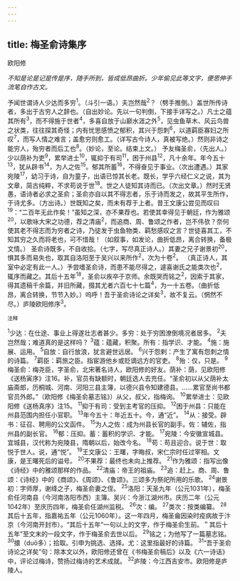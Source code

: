 ```yaml
---
---
---
```

title: 梅圣俞诗集序
---



欧阳修

*不知是论是记是传是序，随手所到，皆成低昂曲折。少年偷见此等文字，便思伸手流笔自作古文。*

予闻世谓诗人少达而多穷<sup>1</sup>。（斗引一语。）夫岂然哉<sup>2</sup>？（劈手推倒。）盖世所传诗者，多出于古穷人之辞也。（自出妙论。先以一句判倒，下接手详写之。）凡士之蕴其所有<sup>3</sup>，而不得施于世者<sup>4</sup>，多喜自放于山巅水涯之外<sup>5</sup>，见虫鱼草木、风云鸟兽之状类，往往探其奇怪；内有忧思感愤之郁积，其兴于怨刺<sup>6</sup>，以道羁臣寡妇之所叹<sup>7</sup>，而写人情之难言；盖愈穷则愈工。（详写古今诗人，真被写绝。）然则非诗之能穷人，殆穷者而后工也<sup>8</sup>。（妙论，至论。结束上文。）
予友梅圣俞，（先出人。）少以荫补为吏<sup>9</sup>，累举进士<sup>10</sup>，辄抑于有司<sup>11</sup>，困于州县<sup>12</sup>，凡十余年。年今五十<sup>13</sup>，犹从辟书<sup>14</sup>，为人之佐<sup>15</sup>。郁其所蓄<sup>16</sup>，不得奋见于事业。（次出遭遇。）其家宛陵<sup>17</sup>，幼习于诗，自为童子，出语已惊其长老。既长，学乎六经仁义之说，其为文章，简古纯粹，不求苟说于世<sup>18</sup>。世之人徒知其诗而已。（次出文章。）然时无贤愚，语诗者必求之圣俞；圣俞亦自以其不得志者，乐于诗而发之，故其平生所作，于诗尤多。（方出诗。）世既知之矣，而未有荐于上者。昔王文康公尝见而叹曰<sup>19</sup>：“二百年无此作矣！”虽知之深，亦不果荐也。若使其幸得见于朝廷，作为雅颂<sup>20</sup>，以歌咏大宋之功德，荐之清庙<sup>2</sup>，而追商、周、鲁颂之作者，岂不伟欤？奈何使其老不得志而为穷者之诗，乃徒发于虫鱼物类、羁愁感叹之言？世徒喜其工，不知其穷之久而将老也，可不惜哉！（如叙事，如发论，曲折低昂，离合转换，备极文情。）
圣俞诗既多，不自收拾。（七字，写尽真正诗人。）其妻之兄子谢景初<sup>20</sup>，惧其多而易失也，取其自洛阳至于吴兴以来所作<sup>2</sup>，次为十卷<sup>2</sup>。
（真正诗人，其室中必定有此一人。）予尝嗜圣俞诗，而患不能尽得之，遽喜谢氏之能类次也<sup>2</sup>，辄序而藏之。其后十五年<sup>18</sup>，圣俞以疾卒于京师。余既哭而铭之<sup>2</sup>，因索于其家，得其遗稿千余篇，并旧所藏，掇其尤者六百七十七篇<sup>4</sup>，为一十五卷。（曲折低昂，离合转换，节节入妙。）呜呼！吾于圣俞诗论之详矣<sup>3</sup>，故不复云。（惘然不尽。）庐陵欧阳修序<sup>3</sup>。

<sup>注释</sup>

<sup>1</sup>少达：在仕途、事业上得遂壮志者甚少。多穷：处于穷困潦倒境况者居多。
<sup>2</sup>夫岂然哉；难道真的是这样吗？
<sup>3</sup>蕴：蕴藏，积聚。所有：指学识、才能。
<sup>4</sup>施：施展、运用。
<sup>5</sup>自放：自行放浪，犹言避世远居。
<sup>6</sup>兴于怨剌：产生了寓有怨刺之情的诗篇。
<sup>7</sup>羁臣：羁旅之臣。指宦游他乡或贬谪远方的官吏。
<sup>8</sup>殆：仅，只是。
<sup>9</sup>梅圣俞：梅尧臣，字圣俞，北宋著名诗人，欧阳修的好友。荫补：荫，见欧阳修《送杨寅序》注16。补，官员有缺额时，朝廷选人去充任。“圣俞初以从父荫补太庙斋郎，历桐城、河南、河阳三县主簿，以德兴县令知建德县。……累官至尚书都官员外郎。”（欧阳修《梅圣俞墓志铭》）从父，叔父，指梅询。
<sup>10</sup>累举进士：见欧阳修《送杨真序》注15。
<sup>11</sup>抑于有司：受到主考官的压抑。
<sup>12</sup>困于州县：只能在州县范围内担任小官职。
<sup>13</sup>年今五十：年近五十。今，通“近”。
<sup>14</sup>从：接受。辟书：征召、聘用的公文函件。
<sup>15</sup>为人之佐：成为州县长官的副手。佐：辅佐，指州县的副长官。
<sup>16</sup>郁：压抑。蓄：蓄积的学识、才能。
<sup>17</sup>宛陵：今安徽宣城县。宜城县，汉代称为宛陵县，隋朝以后，始改今名。
<sup>18</sup>苟：苟且迎合。说于世：取悦于世人。说，通“悦”。
<sup>19</sup>王文康公：王曙，字晦叔，宋仁宗时任过宰相。文康，是王曙死后的谥号。
<sup>20</sup>不果荐：最终也未向上推荐。
<sup>21</sup>作为雅颂：指写出像《诗经》中的雅颂那样的作品。
<sup>22</sup>清庙：帝王的祖庙。
<sup>23</sup>追：赶上。商、周、鲁颂：《诗经》中的《商颂》、《周颂》、《鲁颂》。三颂多为祭祀所用的乐歌。
<sup>24</sup>谢景初：字师厚，谢绛之子，梅圣俞妻之侄。
<sup>25</sup>洛阳：天圣九年（公元1031年），梅圣俞任河南县（今河南洛阳市西）主簿。吴兴：今浙江湖州市。庆历二年（公元1042年）至庆历四年，梅圣俞任湖州监税。
<sup>26</sup>次：编。
<sup>27</sup>类次：按类编纂。
<sup>28</sup>其后十五年，指嘉祐五年（公元1060年）。这一年四月，梅圣龠因染时疫病故于汴京（今河南开封市）。“其后十五年”一句以上的文字，作于梅圣俞生前。＂其后十五年”至文末的一段文字，作于梅圣俞去世以后。
<sup>29</sup>铭之；为他写了一篇墓志铭。
<sup>30</sup>擐（duō多）；拾取。引申为挑选、选择。尤：这里指最好的诗篇。
<sup>31</sup>“吾于圣俞诗论之详矣”句：除本文以外，欧阳修还曾在《书梅圣俞稿后》以及《六一诗话》中，评论过梅诗，赞扬过梅诗的艺术成就。
<sup>32</sup>庐陵：今江西吉安市。欧阳修是庐陵人。
